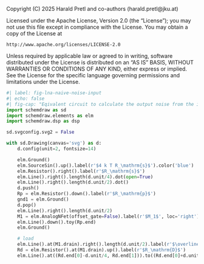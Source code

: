 ::: {.content-hidden}
Copyright (C) 2025 Harald Pretl and co-authors (harald.pretl@jku.at)

Licensed under the Apache License, Version 2.0 (the "License");
you may not use this file except in compliance with the License.
You may obtain a copy of the License at

    http://www.apache.org/licenses/LICENSE-2.0

Unless required by applicable law or agreed to in writing, software
distributed under the License is distributed on an "AS IS" BASIS,
WITHOUT WARRANTIES OR CONDITIONS OF ANY KIND, either express or implied.
See the License for the specific language governing permissions and
limitations under the License.
:::

```python
#| label: fig-lna-naive-noise-input
#| echo: false
#| fig-cap: "Eqivalent circuit to calculate the output noise from the input."
import schemdraw as sd
import schemdraw.elements as elm
import schemdraw.dsp as dsp

sd.svgconfig.svg2 = False

with sd.Drawing(canvas='svg') as d:
    d.config(unit=2, fontsize=14)

    elm.Ground()
    elm.SourceSin().up().label(r'$4 k T R_\mathrm{s}$').color('blue')
    elm.Resistor().right().label(r'$R_\mathrm{s}$')
    elm.Line().right().length(d.unit/4).dot(open=True)
    elm.Line().right().length(d.unit/2).dot()
    d.push()
    Rp = elm.Resistor().down().label(r'$R_\mathrm{p}$')
    gnd1 = elm.Ground()
    d.pop()
    elm.Line().right().length(d.unit/2)
    M1 = elm.AnalogNFet(offset_gate=False).label(r'$M_1$', loc='right').reverse().anchor('gate').drop('source')
    elm.Line().down().toy(Rp.end)
    elm.Ground()

    # load
    elm.Line().at(M1.drain).right().length(d.unit/2).label(r'$\overline{v_\mathrm{n,out,s}^2}$', loc='right').dot(open=True).idot()
    Rd = elm.Resistor().at(M1.drain).up().label(r'$R_\mathrm{D}$')
    elm.Line().at((Rd.end[0]-d.unit/4, Rd.end[1])).to((Rd.end[0]+d.unit/4, Rd.end[1])).label(r'$V_\mathrm{DD}$').linewidth(3)
```
